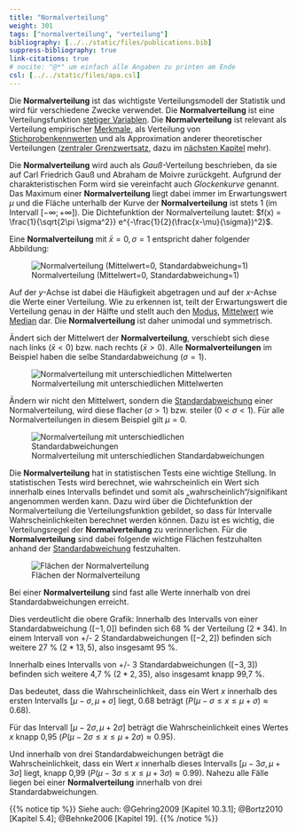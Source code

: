 ```yaml
---
title: "Normalverteilung"
weight: 301
tags: ["normalverteilung", "verteilung"]
bibliography: [../../static/files/publications.bib]
suppress-bibliography: true
link-citations: true
# nocite: "@*" um einfach alle Angaben zu printen am Ende
csl: [../../static/files/apa.csl]
---
```


Die **Normalverteilung** ist das wichtigste Verteilungsmodell der Statistik und wird für verschiedene Zwecke verwendet. Die **Normalverteilung** ist eine Verteilungsfunktion [stetiger Variablen](../../glossar/stetig/index.html). Die **Normalverteilung** ist relevant als Verteilung empirischer [Merkmale](../../glossar/merkmal/index.html), als Verteilung von [Stichprobenkennwerten](../../glossar/stichprobenkennwerte/index.html) und als Approximation anderer theoretischer Verteilungen ([zentraler Grenzwertsatz](../../glossar/zentralergrenzwertsatz/index.html), dazu im [nächsten Kapitel](../chapter4/) mehr). 

Die **Normalverteilung** wird auch als *Gauß*-Verteilung beschrieben, da sie auf Carl Friedrich Gauß und Abraham de Moivre zurückgeht. Aufgrund der charakteristischen Form wird sie vereinfacht auch *Glockenkurve* genannt. Das Maximum einer **Normalverteilung** liegt dabei immer im Erwartungswert $\mu$ und die Fläche unterhalb der Kurve der **Normalverteilung** ist stets 1 (im Intervall $[-\infty; +\infty]$). Die Dichtefunktion der Normalverteilung lautet: $f(x) = \frac{1}{\sqrt{2\pi \sigma^2}} e^{-\frac{1}{2}(\frac{x-\mu}{\sigma})^2}$. 

Eine **Normalverteilung** mit $\bar{x}=0, \sigma=1$ entspricht daher folgender Abbildung:

![Normalverteilung (Mittelwert=0, Standardabweichung=1)](../images/Normalverteilung_2.png) 

Auf der $y$-Achse ist dabei die Häufigkeit abgetragen und auf der $x$-Achse die Werte einer Verteilung. Wie zu erkennen ist, teilt der Erwartungswert die Verteilung genau in der Hälfte und stellt auch den [Modus](../../glossar/modus/index.html), [Mittelwert](../../glossar/mittelwert/index.html) wie [Median](../../glossar/median/index.html) dar. Die **Normalverteilung** ist daher unimodal und symmetrisch.

Ändert sich der Mittelwert der **Normalverteilung**, verschiebt sich diese nach links ($\bar{x}<0$) bzw. nach rechts ($\bar{x}>0$). Alle **Normalverteilungen** im Beispiel haben die selbe Standardabweichung ($\sigma=1$).

![Normalverteilung mit unterschiedlichen Mittelwerten](../images/normdist.gif)

Ändern wir nicht den Mittelwert, sondern die [Standardabweichung](../../glossar/standardabweichung/index.html) einer Normalverteilung, wird diese flacher ($\sigma>1$) bzw. steiler ($0<\sigma<1$). Für alle Normalverteilungen in diesem Beispiel gilt $\mu = 0$.

![Normalverteilung mit unterschiedlichen Standardabweichungen](../images/nd_sd.gif)

Die **Normalverteilung** hat in statistischen Tests eine wichtige Stellung. In statistischen Tests wird berechnet, wie wahrscheinlich ein Wert sich innerhalb eines Intervalls befindet und somit als „wahrscheinlich“/signifikant angenommen werden kann. Dazu wird über die Dichtefunktion der Normalverteilung die Verteilungsfunktion gebildet, so dass für Intervalle Wahrscheinlichkeiten berechnet werden können. Dazu ist es wichtig, die Verteilungsregel der **Normalverteilung** zu verinnerlichen. Für die **Normalverteilung** sind dabei folgende wichtige Flächen festzuhalten anhand der [Standardabweichung](../../glossar/standardabweichung/index.html) festzuhalten.

![Flächen der Normalverteilung](../images/Normalverteilung.png) 

Bei einer **Normalverteilung** sind fast alle Werte innerhalb von drei Standardabweichungen erreicht.

Dies verdeutlicht die obere Grafik: Innerhalb des Intervalls von einer Standardabweichung ($[-1, 0]$) befinden sich 68 % der Verteilung ($2*34 %$). In einem Intervall von +/- 2 Standardabweichungen ($[-2, 2]$) befinden sich weitere 27 % ($2*13,5 %$), also insgesamt 95 %.

Innerhalb eines Intervalls von +/- 3 Standardabweichungen ($[-3, 3]$) befinden sich weitere 4,7 % ($2*2,35 %$), also insgesamt knapp 99,7 %.

Das bedeutet, dass die Wahrscheinlichkeit, dass ein Wert $x$ innerhalb des ersten Intervalls $[\mu - \sigma, \mu + \sigma]$ liegt, 0.68 beträgt ($P(\mu - \sigma \leq x \leq \mu + \sigma) \approx 0.68$).

Für das Intervall $[\mu - 2\sigma, \mu + 2\sigma]$ beträgt die Wahrscheinlichkeit eines Wertes $x$ knapp 0,95 ($P(\mu - 2\sigma \leq x \leq \mu + 2\sigma) \approx 0.95$).

Und innerhalb von drei Standardabweichungen beträgt die Wahrscheinlichkeit, dass ein Wert $x$ innerhalb dieses Intervalls $[\mu - 3\sigma, \mu + 3\sigma]$ liegt, knapp 0,99 ($P(\mu - 3\sigma \leq x \leq \mu + 3\sigma) \approx 0.99$). Nahezu alle Fälle liegen bei einer **Normalverteilung** innerhalb von drei Standardabweichungen.

{{% notice tip %}}
Siehe auch: @Gehring2009 [Kapitel 10.3.1]; @Bortz2010 [Kapitel 5.4]; @Behnke2006 [Kapitel 19].
{{% /notice %}}